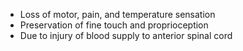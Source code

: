 * Loss of motor, pain, and temperature sensation
* Preservation of fine touch and proprioception
* Due to injury of blood supply to anterior spinal cord